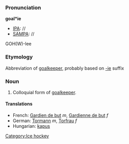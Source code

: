 ===Pronunciation===
'''goal*ie'''
*[[IPA]]: //
*[[SAMPA]]: //
GOH(W)-lee

===Etymology===
Abbreviation of [[goalkeeper]], probably based on [[-ie]] suffix

===Noun===
#Colloquial form of [[goalkeeper]].

====Translations====
*French: [[Gardien de but]] ''m'', [[Gardienne de but]] ''f''
*German: [[Tormann]] ''m'', [[Torfrau]] ''f''
*Hungarian: [[kapus]]

[[Category:Ice hockey]]